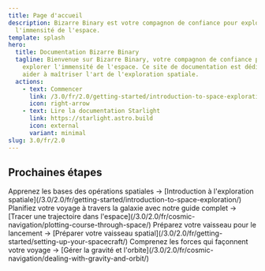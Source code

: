 ```yaml
---
title: Page d'accueil
description: Bizarre Binary est votre compagnon de confiance pour explorer
  l'immensité de l'espace.
template: splash
hero:
  title: Documentation Bizarre Binary
  tagline: Bienvenue sur Bizarre Binary, votre compagnon de confiance pour
    explorer l'immensité de l'espace. Ce site de documentation est dédié à vous
    aider à maîtriser l'art de l'exploration spatiale.
  actions:
    - text: Commencer
      link: /3.0/fr/2.0/getting-started/introduction-to-space-exploration/
      icon: right-arrow
    - text: Lire la documentation Starlight
      link: https://starlight.astro.build
      icon: external
      variant: minimal
slug: 3.0/fr/2.0
---
```



## Prochaines étapes

<CardGrid stagger>
  <Card title="Lancez-vous en orbite" icon="rocket">
    Apprenez les bases des opérations spatiales → [Introduction à l'exploration spatiale](/3.0/2.0/fr/getting-started/introduction-to-space-exploration/)
  </Card>

  <Card title="Tracez votre route" icon="open-book">
    Planifiez votre voyage à travers la galaxie avec notre guide complet → [Tracer une trajectoire dans l'espace](/3.0/2.0/fr/cosmic-navigation/plotting-course-through-space/)
  </Card>

  <Card title="Préparer votre vaisseau spatial" icon="setting">
    Préparez votre vaisseau pour le lancement → [Préparer votre vaisseau spatial](/3.0/2.0/fr/getting-started/setting-up-your-spacecraft/)
  </Card>

  <Card title="Maîtriser la gravité et l'orbite" icon="star">
    Comprenez les forces qui façonnent votre voyage → [Gérer la gravité et l'orbite](/3.0/2.0/fr/cosmic-navigation/dealing-with-gravity-and-orbit/)
  </Card>
</CardGrid>
